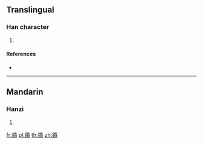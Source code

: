{{character info/new}}
==Translingual==

===Han character===
{{Han char|rn=167|rad=金|as=08|sn=16|four=82164|canj=CHPA}}

# {{defn|Han|sort=金08}}

====References====
* {{Han ref|kx=1309.180|dkj=40526|dj=1811.140|hdz=64223.020|uh=9309|ud=37641|bh=EC42|bd=60482}}

----

==Mandarin==

===Hanzi===
{{cmn-hanzi|pin=[[mín]] ([[min2]])|wg=min<sup>2</sup>}}

# {{defn|lang=cmn|sort=金08}}

[[fr:錉]]
[[pl:錉]]
[[th:錉]]
[[zh:錉]]